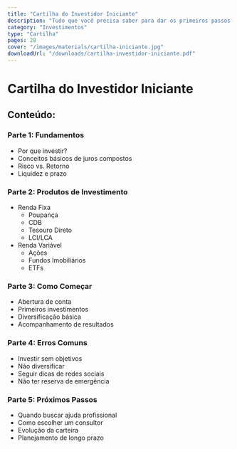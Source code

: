 ```yaml
---
title: "Cartilha do Investidor Iniciante"
description: "Tudo que você precisa saber para dar os primeiros passos no mundo dos investimentos"
category: "Investimentos"
type: "Cartilha"
pages: 28
cover: "/images/materials/cartilha-iniciante.jpg"
downloadUrl: "/downloads/cartilha-investidor-iniciante.pdf"
---
```


# Cartilha do Investidor Iniciante

## Conteúdo:

### Parte 1: Fundamentos
- Por que investir?
- Conceitos básicos de juros compostos
- Risco vs. Retorno
- Liquidez e prazo

### Parte 2: Produtos de Investimento
- Renda Fixa
  - Poupança
  - CDB
  - Tesouro Direto
  - LCI/LCA
- Renda Variável
  - Ações
  - Fundos Imobiliários
  - ETFs

### Parte 3: Como Começar
- Abertura de conta
- Primeiros investimentos
- Diversificação básica
- Acompanhamento de resultados

### Parte 4: Erros Comuns
- Investir sem objetivos
- Não diversificar
- Seguir dicas de redes sociais
- Não ter reserva de emergência

### Parte 5: Próximos Passos
- Quando buscar ajuda profissional
- Como escolher um consultor
- Evolução da carteira
- Planejamento de longo prazo
